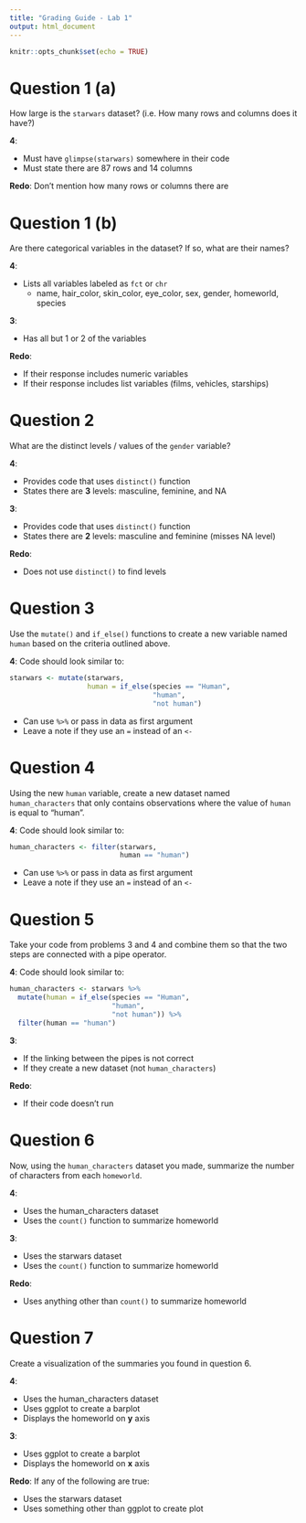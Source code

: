 ```yaml
---
title: "Grading Guide - Lab 1"
output: html_document
---
```


```r
knitr::opts_chunk$set(echo = TRUE)
```

# Question 1 (a)
How large is the `starwars` dataset? (i.e. How many rows and columns does it have?)

**4**: 

- Must have `glimpse(starwars)` somewhere in their code
- Must state there are 87 rows and 14 columns

**Redo**: Don't mention how many rows or columns there are


# Question 1 (b)
Are there categorical variables in the dataset? If so, what are their names?  

**4**: 

- Lists all variables labeled as `fct` or `chr`
  * name, hair_color, skin_color, eye_color, sex, gender, homeworld, species

**3**: 

- Has all but 1 or 2 of the variables

**Redo**: 

- If their response includes numeric variables
- If their response includes list variables (films, vehicles, starships)


# Question 2
What are the distinct levels / values of the `gender` variable? 

**4**: 

- Provides code that uses `distinct()` function
- States there are **3** levels: masculine, feminine, and NA

**3**:

- Provides code that uses `distinct()` function
- States there are **2** levels: masculine and feminine (misses NA level)

**Redo**: 

- Does not use `distinct()` to find levels


# Question 3
Use the `mutate()` and `if_else()` functions to create a new variable named
`human` based on the criteria outlined above. 

**4**: Code should look similar to:

```r
starwars <- mutate(starwars, 
                   human = if_else(species == "Human", 
                                   "human", 
                                   "not human")
```

- Can use ` %>%` or pass in data as first argument
- Leave a note if they use an `=` instead of an `<-`

# Question 4 
Using the new `human` variable, create a new dataset named
`human_characters` that only contains observations where the value of `human` 
is equal to "human". 

**4**: Code should look similar to:

```r
human_characters <- filter(starwars, 
                           human == "human")
```

- Can use ` %>%` or pass in data as first argument
- Leave a note if they use an `=` instead of an `<-`

# Question 5
Take your code from problems 3 and 4 and combine them so that the two steps
are connected with a pipe operator.

**4**: Code should look similar to:

```r
human_characters <- starwars %>% 
  mutate(human = if_else(species == "Human", 
                         "human", 
                         "not human")) %>% 
  filter(human == "human")
```

**3**: 

- If the linking between the pipes is not correct 
- If they create a new dataset (not `human_characters`)

**Redo**: 

- If their code doesn't run

# Question 6 
Now, using the `human_characters` dataset you made, summarize the number 
of characters from each `homeworld`. 

**4**: 

- Uses the human_characters dataset
- Uses the `count()` function to summarize homeworld

**3**:

- Uses the starwars dataset
- Uses the `count()` function to summarize homeworld

**Redo**: 

- Uses anything other than `count()` to summarize homeworld

# Question 7 
Create a visualization of the summaries you found in question 6. 

**4**: 

- Uses the human_characters dataset
- Uses ggplot to create a barplot
- Displays the homeworld on **y** axis 

**3**:

- Uses ggplot to create a barplot
- Displays the homeworld on **x** axis 

**Redo**: If any of the following are true:

- Uses the starwars dataset
- Uses something other than ggplot to create plot
